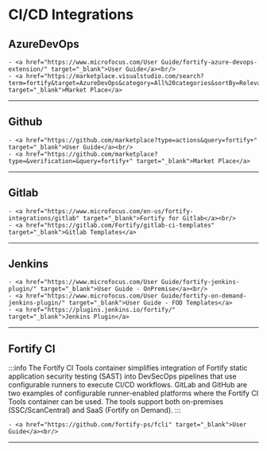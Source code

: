 
# CI/CD Integrations

## AzureDevOps

<Tabs>
  <TabItem value="Docs" label="Docs" default>
    
    - <a href="https://www.microfocus.com/User Guide/fortify-azure-devops-extension/" target="_blank">User Guide</a><br/>
    - <a href="https://marketplace.visualstudio.com/search?term=fortify&target=AzureDevOps&category=All%20categories&sortBy=Relevance" target="_blank">Market Place</a>
  </TabItem>
  <TabItem value="video" label="Video">
    <ReactPlayer controls="true"
    url={[
        'https://www.youtube.com/embed/C1MOHwL4Ov0'
        ]} />
  </TabItem>
</Tabs>


---
## Github

<Tabs>
  <TabItem value="Docs" label="Docs" default>
    
    - <a href="https://github.com/marketplace?type=actions&query=fortify+" target="_blank">User Guide</a><br/>
    - <a href="https://github.com/marketplace?type=&verification=&query=fortify+" target="_blank">Market Place</a>
  </TabItem>
  <TabItem value="video" label="Video">
    <ReactPlayer controls="true"
    url={[
        'https://www.youtube.com/embed/e_bCa77vCNw',
        'https://www.youtube.com/embed/ZZGKi1tyo8s'
        ]}/>
  </TabItem>
</Tabs>

---
## Gitlab

<Tabs>
  <TabItem value="Docs" label="Docs" default>
    
    - <a href="https://www.microfocus.com/en-us/fortify-integrations/gitlab" target="_blank">Fortify for Gitlab</a><br/>
    - <a href="https://gitlab.com/Fortify/gitlab-ci-templates" target="_blank">Gitlab Templates</a>
  </TabItem>
  <TabItem value="video" label="Video">
    <ReactPlayer controls="true"
    url={[
        'https://www.youtube.com/embed/0gj69cpxnQ8'
        ]}/>
  </TabItem>
</Tabs>

---


## Jenkins

<Tabs>
  <TabItem value="Docs" label="Docs" default>
    
    - <a href="https://www.microfocus.com/User Guide/fortify-jenkins-plugin/" target="_blank">User Guide - OnPremise</a><br/>
    - <a href="https://www.microfocus.com/User Guide/fortify-on-demand-jenkins-plugin/" target="_blank">User Guide - FOD Templates</a>
    - <a href="https://plugins.jenkins.io/fortify/" target="_blank">Jenkins Plugin</a>
  </TabItem>
  <TabItem value="video" label="Video">
    <ReactPlayer controls="true"
    url={[
        'https://www.youtube.com/embed/zrTvd2qxOsg'
        ]}/>
  </TabItem>
</Tabs>

---


## Fortify CI

:::info 
The Fortify CI Tools container simplifies integration of Fortify static application security testing (SAST) into DevSecOps pipelines that use configurable runners to execute CI/CD workflows. GitLab and GitHub are two examples of configurable runner-enabled platforms where the Fortify CI Tools container can be used. The tools support both on-premises (SSC/ScanCentral) and SaaS (Fortify on Demand).
:::

<Tabs>
  <TabItem value="Docs" label="Docs" default>
    
    - <a href="https://github.com/fortify-ps/fcli" target="_blank">User Guide</a><br/>

  </TabItem>
  <TabItem value="video" label="Video">
    <ReactPlayer controls="true"
    url={[
        'https://www.youtube.com/embed/6-6ZGZbFHDw',
        'https://www.youtube.com/embed/7nUytfCmBAY'
        ]}/>
  </TabItem>
</Tabs>

---